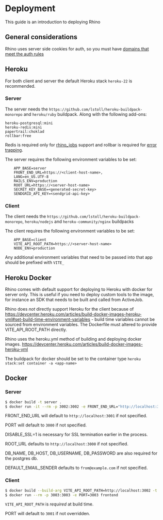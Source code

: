 # Deployment

This guide is an introduction to deploying Rhino

## General considerations

Rhino uses server side cookies for auth, so you must have [domains that meet the auth rules](/docs/concepts/auth)

## Heroku

For both client and server the default Heroku stack `heroku-22` is recommended.

### Server

The server needs the `https://github.com/lstoll/heroku-buildpack-monorepo` and `heroku/ruby` buildpack. Along with the following add-ons:

    heroku-postgresql:mini
    heroku-redis:mini
    papertrail:choklad
    rollbar:free

Redis is required only for [rhino_jobs](/docs/guides/jobs) support and rollbar is required for [error trapping](error_reporting).

The server requires the following environment variables to be set:

```env
    APP_BASE=server
    FRONT_END_URL=https://<client-host-name>,
    LANG=en_US.UTF-8
    RAILS_ENV=production
    ROOT_URL=https://<server-host-name>
    SECRET_KEY_BASE=<generated-secret-key>
    SENDGRID_API_KEY=<sendgrid-api-key>
```

### Client

The client needs the `https://github.com/lstoll/heroku-buildpack-monorepo`, `heroku/nodejs` and `heroku-community/nginx` buildpacks

The client requires the following environment variables to be set:

```env
    APP_BASE=client
    VITE_API_ROOT_PATH=https://<server-host-name>
    NODE_ENV=production
```

Any additional environment variables that need to be passed into that app should be prefixed with `VITE_`

## Heroku Docker

Rhino comes with default support for deploying to Heroku with docker for server only. This is useful if you need to deploy custom tools to the image, for instance an SDK that needs to be built and called from ActiveJob.

Rhino does _not_ directly support Heroku for the client because of https://devcenter.heroku.com/articles/build-docker-images-heroku-yml#set-build-time-environment-variables - build time variables cannot be sourced from environment variables. The Dockerfile must altered to provide VITE_API_ROOT_PATH directly.

Rhino uses the heroku.yml method of building and deploying docker images. https://devcenter.heroku.com/articles/build-docker-images-heroku-yml

The buildpack for docker should be set to the container type `heroku stack:set container -a <app-name>`

## Docker

### Server

```bash
$ docker build -t server .
$ docker run -it --rm -p 3002:3002 -e FRONT_END_URL="http://localhost:3003" -e PORT=3002 -e DISABLE_SSL=1 -e ROOT_URL=http://localhost:3002 server
```

FRONT_END_URL will default to `http://localhost:3001` if not specified.

PORT will default to `3000` if not specified.

DISABLE_SSL=1 is necessary for SSL termination earlier in the process.

ROOT_URL defaults to `http://localhost:3000` if not specified.

DB_NAME, DB_HOST, DB_USERNAME, DB_PASSWORD are also required for the postgres db.

DEFAULT_EMAIL_SENDER defaults to `from@example.com` if not specified.

### Client

```bash
$ docker build --build-arg VITE_API_ROOT_PATH=http://localhost:3002 -t frontend .
$ docker run --rm -p 3003:3003 -e PORT=3003 frontend
```

`VITE_API_ROOT_PATH` is _required_ at build time.

PORT will default to `3001` if not overridden.
